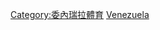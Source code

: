{{Commons cat|Association football in Venezuela}}

[[Category:委內瑞拉體育|Category:委內瑞拉體育]]
[[Category:南美洲各国足球|Venezuela]]